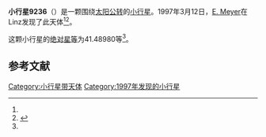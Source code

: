 {{Infobox planet
| bgcolour = #FFFFC0
| name = 9236 Obermair
| symbol = 
| image = 
| caption = 
| discovery = yes
| discovery_ref = 
| discoverer = [[E._Meyer|E. Meyer]]
| discovery_site = [[Linz|Linz]] 
| discovered = 1997年3月12日
| designations = yes
| mp_name = 
| named_after = 
| alt_names = 1997 EV32/ 1979 OJ9 / 1991 TQ14
| mp_category = [[主带小行星|主带小行星]]
| orbit_ref = <ref name="a">[http://ssd.jpl.nasa.gov/sbdb.cgi?sstr=9236 9236 Obermair] {{Wayback|url=http://ssd.jpl.nasa.gov/sbdb.cgi?sstr=9236 |date=20201124034833 }}，小行星數據庫瀏覽器（JPL Small-Body Database Browser）－[[美国国家航空航天局|美国国家航空航天局]]喷气推进实验室</ref>
| epoch = 2456400.5 (2013年4月18日更新)
| aphelion = {{convert|2.6454479|AU|km|3|abbr=on|lk=out}}
| perihelion = {{convert|2.1892489|AU|km|3|abbr=on}}
| semimajor = {{convert|2.4173484|AU|km|3|abbr=on}}
| eccentricity = 0.0943594
| period = 1372.800064 [[日|日]]<br />3.76[[儒略年|儒略年]]
| avg_speed = 
| inclination = 6.62034
| asc_node = 166.10440
| mean_anomaly = 
| arg_peri = 41.48980
| satellites = 
| physical_characteristics = yes
| dimensions = 
| mass = 
| density = 
| surface_grav = 
| escape_velocity = 
| sidereal_day = 
| axial_tilt = 
| pole_ecliptic_lat = 
| pole_ecliptic_lon = 
| albedo = 
| temperatures= 
| temp_name1 = 
| mean_temp_1 = 
| max_temp_1 = 
| temp_name2 = 
| max_temp_2 = 
| spectral_type = 
| abs_magnitude = 41.48980
}}

'''小行星9236'''（{{lang-en|9236 Obermair}}）是一颗围绕[[太阳|太阳]][[公转|公转]]的[[小行星|小行星]]。1997年3月12日，[[E._Meyer|E. Meyer]]在Linz发现了此天体<ref name="a" /><ref>{{cite news|title=小行星列表|url=http://cfa-www.harvard.edu/iau/lists/NumberedMPs.txt|accessdate=2013-07-08|newspaper=哈佛大学|archive-date=2008-05-17|archive-url=https://web.archive.org/web/20080517010638/http://cfa-www.harvard.edu/iau/lists/NumberedMPs.txt|dead-url=no}}</ref>。

这颗小行星的[[绝对星等|绝对星等]]为41.48980等<ref name="a" />。

==参考文献==
{{reflist}}
{{Minor Planet Number|[[小行星9235|小行星9235]]|[[小行星9237|小行星9237]]}}

{{小天体}}

[[Category:小行星带天体|Category:小行星带天体]]
[[Category:1997年发现的小行星|Category:1997年发现的小行星]]

{{asteroid-stub}}
